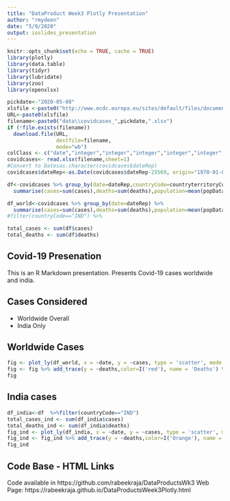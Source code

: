 ```yaml
---
title: "DataProduct Week3 Plotly Presentation"
author: "rmydeen"
date: "5/9/2020"
output: ioslides_presentation
---
```


```r
knitr::opts_chunk$set(echo = TRUE, cache = TRUE)
library(plotly)
library(data.table)
library(tidyr)
library(lubridate)
library(zoo)
library(openxlsx)
```

```r
pickdate<-"2020-05-08"
xlsfile <-paste0("http://www.ecdc.europa.eu/sites/default/files/documents/COVID-19-geographic-disbtribution-worldwide-",pickdate,".xlsx")
URL<-paste0(xlsfile)
filename<-paste0("data\\covidcases_",pickdate,".xlsx")
if (!file.exists(filename))
  download.file(URL,
                destfile=filename,
                mode="wb")
colClass <- c("date","integer","integer","integer","integer","integer","character","character","chracter","integer","character")
covidcases<- read.xlsx(filename,sheet=1)
#Convert to Datesas.character(covidcases$dateRep)
covidcases$dateRep<-as.Date(covidcases$dateRep-25569, origin="1970-01-01")

df<-covidcases %>% group_by(date=dateRep,countryCode=countryterritoryCode) %>%
  summarise(cases=sum(cases),deaths=sum(deaths),population=mean(popData2018))

df_world<-covidcases %>% group_by(date=dateRep) %>%
  summarise(cases=sum(cases),deaths=sum(deaths),population=mean(popData2018))
#filter(countryCode=="IND") %>% 

total_cases <- sum(df$cases)
total_deaths <- sum(df$deaths)
```
## Covid-19 Presenation

This is an R Markdown presentation. Presents Covid-19 cases worldwide and india.

## Cases Considered

- Worldwide Overall
- India Only

## Worldwide Cases
```r
fig <- plot_ly(df_world, x = ~date, y = ~cases, type = 'scatter', mode = 'lines+markers+text', color=I('blue'),name = 'Covid-19 World Cases')
fig <- fig %>% add_trace(y = ~deaths,color=I('red'), name = 'Deaths') %>% layout(title=paste0("Total Cases  World:",total_cases,",Deaths:",total_deaths," As of:",pickdate))
fig
```

## India cases

```r
df_india<-df  %>%filter(countryCode=="IND")
total_cases_ind <- sum(df_india$cases)
total_deaths_ind <- sum(df_india$deaths)
fig_ind <- plot_ly(df_india, x = ~date, y = ~cases, type = 'scatter', mode = 'lines+markers+text', color=I('Green'),name = 'Covid-19 India Cases')
fig_ind <- fig_ind %>% add_trace(y = ~deaths,color=I('Orange'), name = 'Deaths') %>% layout(title=paste0("Total India Cases:",total_cases_ind," Deaths:",total_deaths_ind," As of:",pickdate))
fig_ind

```
## Code Base - HTML Links
Code available in https://github.com/rabeekraja/DataProductsWk3
Web Page: https://rabeekraja.github.io/DataProductsWeek3Plotly.html


